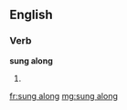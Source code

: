 ==English==

===Verb===
'''sung along'''

# {{past participle of|sing along}}

[[fr:sung along]]
[[mg:sung along]]